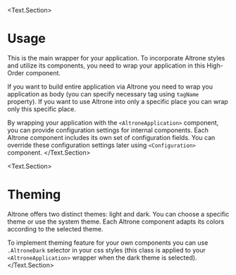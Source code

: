 <BluePrint title="Altrone Application" description="Main wrapper for your application" />

<Text.Section>
  # Usage

  This is the main wrapper for your application. To incorporate Altrone styles and utilize its components, you need to
  wrap your application in this High-Order component.

  If you want to build entire application via Altrone you need to wrap you application as body (you can specify
  necessary tag using `tagName` property). If you want to use Altrone into only a specific place you can wrap only
  this specific place.

  By wrapping your application with the `<AltroneApplication>` component, you can provide
  configuration settings for internal components. Each Altrone component includes its own set of configuration fields.
  You can override these configuration settings later using `<Configuration>` component.
</Text.Section>

<Text.Section>
  # Theming

  Altrone offers two distinct themes: light and dark. You can choose a specific theme or use the system theme.
  Each Altrone component adapts its colors according to the selected theme.

  To implement theming feature for your own components you can use `.AltroneDark` selector in your css styles
  (this class is applied to your `<AltroneApplication>` wrapper when the dark theme is selected).
</Text.Section>